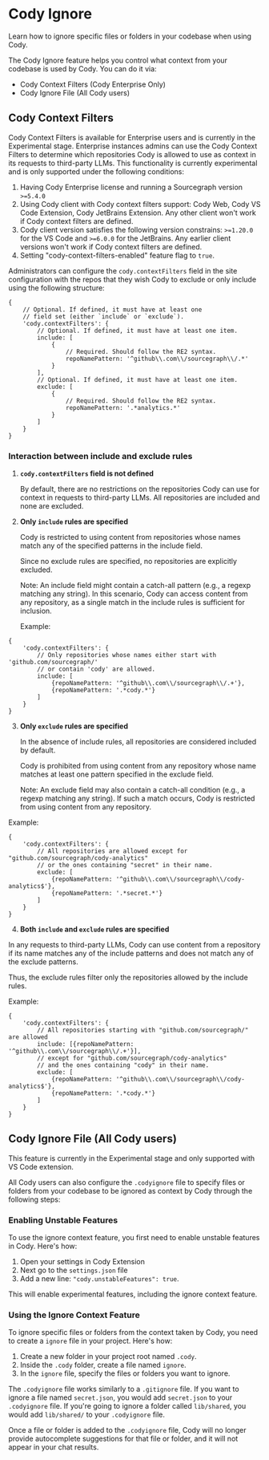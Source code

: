 # Cody Ignore

<p className="subtitle">Learn how to ignore specific files or folders in your codebase when using Cody.</p>

The Cody Ignore feature helps you control what context from your codebase is used by Cody. You can do it via:

-   Cody Context Filters (Cody Enterprise Only)
-   Cody Ignore File (All Cody users)

## Cody Context Filters 
<Callout type="info"> Cody Context Filters is available for Enterprise users and is currently in the Experimental stage.</Callout>
Enterprise instances admins can use the Cody Context Filters to determine which repositories Cody is allowed to use as context in its requests to third-party LLMs. This functionality is currently experimental and is only supported under the following conditions:

1.  Having Cody Enterprise license and running a Sourcegraph version `>=5.4.0`
2.  Using Cody client with Cody context filters support: Cody Web, Cody VS Code Extension, Cody JetBrains Extension. Any other client won't work if Cody context filters are defined.
3.  Cody client version satisfies the following version constrains: `>=1.20.0` for the VS Code and `>=6.0.0` for the JetBrains. Any earlier client versions won't work if Cody context filters are defined.
4.  Setting "cody-context-filters-enabled" feature flag to `true`.

Administrators can configure the `cody.contextFilters` field in the site configuration with the repos that they wish Cody to exclude or only include using the following structure:

```json5
{
	// Optional. If defined, it must have at least one
	// field set (either `include` or `exclude`).
	'cody.contextFilters': {
		// Optional. If defined, it must have at least one item.
		include: [
			{
				// Required. Should follow the RE2 syntax.
				repoNamePattern: '^github\\.com\\/sourcegraph\\/.*'
			}
		],
		// Optional. If defined, it must have at least one item.
		exclude: [
			{
				// Required. Should follow the RE2 syntax.
				repoNamePattern: '.*analytics.*'
			}
		]
	}
}
```

### Interaction between include and exclude rules

1.  **`cody.contextFilters` field is not defined**

    By default, there are no restrictions on the repositories Cody can use for context in requests to third-party LLMs.
    All repositories are included and none are excluded.

2.  **Only `include` rules are specified**

    Cody is restricted to using content from repositories whose names match any of the specified patterns in the include field.

    Since no exclude rules are specified, no repositories are explicitly excluded.

    Note: An include field might contain a catch-all pattern (e.g., a regexp matching any string). In this scenario,
    Cody can access content from any repository, as a single match in the include rules is sufficient for inclusion.

    Example:

```json5
{
	'cody.contextFilters': {
		// Only repositories whose names either start with 'github.com/sourcegraph/'
		// or contain 'cody' are allowed.
		include: [
			{repoNamePattern: '^github\\.com\\/sourcegraph\\/.+'},
			{repoNamePattern: '.*cody.*'}
		]
	}
}
```

3.  **Only `exclude` rules are specified**

    In the absence of include rules, all repositories are considered included by default.

    Cody is prohibited from using content from any repository whose name matches at least one pattern specified in the exclude field.

    Note: An exclude field may also contain a catch-all condition (e.g., a regexp matching any string).
    If such a match occurs, Cody is restricted from using content from any repository.

Example:

```json5
{
	'cody.contextFilters': {
		// All repositories are allowed except for "github.com/sourcegraph/cody-analytics"
		// or the ones containing "secret" in their name.
		exclude: [
			{repoNamePattern: '^github\\.com\\/sourcegraph\\/cody-analytics$'},
			{repoNamePattern: '.*secret.*'}
		]
	}
}
```

4. **Both `include` and `exclude` rules are specified**

In any requests to third-party LLMs, Cody can use content from a repository if its name matches any of the include patterns
and does not match any of the exclude patterns.

Thus, the exclude rules filter only the repositories allowed by the include rules.

Example:

```json5
{
	'cody.contextFilters': {
		// All repositories starting with "github.com/sourcegraph/" are allowed
		include: [{repoNamePattern: '^github\\.com\\/sourcegraph\\/.+'}],
		// except for "github.com/sourcegraph/cody-analytics"
		// and the ones containing "cody" in their name.
		exclude: [
			{repoNamePattern: '^github\\.com\\/sourcegraph\\/cody-analytics$'},
			{repoNamePattern: '.*cody.*'}
		]
	}
}
```

## Cody Ignore File (All Cody users)

<Callout type="note">
	This feature is currently in the Experimental stage and only supported with
	VS Code extension.
</Callout>

All Cody users can also configure the `.codyignore` file to specify files or folders from your codebase to be ignored as context
by Cody through the following steps:

### Enabling Unstable Features

To use the ignore context feature, you first need to enable unstable features in Cody. Here's how:

1. Open your settings in Cody Extension
2. Next go to the `settings.json` file
3. Add a new line: `"cody.unstableFeatures": true`.

This will enable experimental features, including the ignore context feature.

### Using the Ignore Context Feature

To ignore specific files or folders from the context taken by Cody, you need to create a `ignore` file in your project. Here's how:

1. Create a new folder in your project root named `.cody`.
2. Inside the `.cody` folder, create a file named `ignore`.
3. In the `ignore` file, specify the files or folders you want to ignore.

The `.codyignore` file works similarly to a `.gitignore` file. If you want to ignore a file named `secret.json`, you would add `secret.json` to your `.codyignore` file. If you're going to ignore a folder called `lib/shared`, you would add `lib/shared/` to your `.codyignore` file.

Once a file or folder is added to the `.codyignore` file, Cody will no longer provide autocomplete suggestions for that file or folder, and it will not appear in your chat results.

